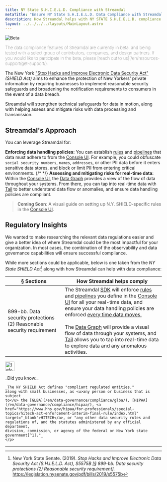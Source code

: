 ```yaml
---
title: NY State S.H.I.E.L.D. Compliance with Streamdal
metaTitle: "Ensure NY State S.H.I.E.L.D. Data Compliance with Streamdal"
description: How Streamdal helps with NY STATE S.H.I.E.L.D. compliance
layout: ../../../../layouts/MainLayout.astro
---
```



<Changes />

<Notification type="checked">
  <img src={beta} alt="Beta" />
  <p style="font-weight: lighter;">The data compliance features of Streamdal 
  are currently in beta, and being tested with a select group of contributors, 
  companies, and design partners. If you would like to participate in the beta, 
  please 
  [reach out to us](/en/resources-support/get-support/).</p>
</Notification>

The New York <a href="https://www.nysenate.gov/legislation/bills/2019/S5575" target="_blank">"Stop Hacks and Improve Electronic Data Security Act"</a> 
_(SHIELD Act)_ aims to enhance the protection of New Yorkers' private information 
by requiring businesses to implement reasonable security safeguards and 
broadening the notification requirements to consumers in the event of a data 
breach.

Streamdal will strengthen technical safeguards for data in motion, along with 
helping assess and mitigate risks with data processing and transmission.

## Streamdal's Approach

You can leverage Streamdal for:

**Enforcing data handling policies:** You can establish <a href="/en/resources-support/glossary/#rule-or-step" class="pkeyword">rules</a> and [pipelines](/en/guides/pipelines/) that data must adhere to from the [Console UI](/en/core-components/console-ui/). For example, you could obfuscate `social security numbers`, `names`, `addresses`, or other PII data before it enters sensitive data stores, and block or limit PII from entering critical environments.
{/* */}
**Assessing and mitigating risks for real-time data:** Within the [Console UI](/en/core-components/console-ui/), the [Data Graph](/en/core-components/console-ui#data-graph) provides a view of the flow of data throughout your systems. From there, you can tap into real-time data with [Tail](/en/guides/tail/) to better understand data flow or anomalies, and ensure data handling policies are compliant.

> **Coming Soon**: A visual guide on setting up N.Y. SHIELD-specific rules in the 
[Console UI](/en/core-components/console-ui/).

## Regulatory Insights

We wanted to make researching the relevant data regulations easier and give a 
better idea of where Streamdal could be the most impactful for your 
organization. In most cases, the combination of the observability and data 
governance capabilities will ensure successful compliance. 

While more sections could be applicable, below is one taken from the 
_NY State SHIELD Act[^1]_ along with how Streamdal can help with data 
compliance:

| § Sections | How Streamdal helps comply |
|-|-|
| 899-bb. Data security protections (2) Reasonable security requirement | The Streamdal [SDK](/en/core-components/sdk/) will enforce [rules](/en/resources-support/glossary/#rule-or-step) and [pipelines](/en/resources-support/glossary/#pipeline-or-ruleset) you define in the [Console UI](/en/core-components/console-ui/) for all your real-time data, and ensure your data handling policies are enforced <u>every time data moves.</u> <br /><br /> The [Data Graph](/en/core-components/console-ui#data-graph) will provide a visual flow of data through your systems, and [Tail](/en/guides/tail/) allows you to tap into real-time data to explore data and any anomalous activities. |

<Notification type="information">
  <img src={info} alt="Information" width="30px" height="30px" />
  <div class="prose-md prose-p:my-2 prose-a:text-purple-dark prose-a:underline">
    <p>
    _Did you know:_
    
    _The NY SHIELD Act defines "compliant regulated entities," 
    along with small businesses, as <u>any person or business that is subject 
    to</u> the [GLBA](/en/data-governance/compliance/glba/), [HIPAA](/en/data-governance/compliance/hipaa/), <a href="https://www.hhs.gov/hipaa/for-professionals/special-topics/hitech-act-enforcement-interim-final-rule/index.html" target="_blank">HITECH</a>, or "any other data security rules and 
    regulations of, and the statutes administered by any official department, 
    division, commission, or agency of the federal or New York state 
    government[^1]."_
    </p>
  </div>
</Notification>

___

[^1]: New York State Senate. (2019). _Stop Hacks and Improve Electronic Data Security Act (S.H.I.E.L.D. Act), S5575B [§ 899-bb. Data security protections (2) Reasonable security requirement]._ https://legislation.nysenate.gov/pdf/bills/2019/s5575b